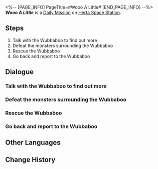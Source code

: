 <%-- [PAGE_INFO]
PageTitle=#Wooo A Little#
[END_PAGE_INFO] --%>
{{Stub|Dialogue.}}
{{Mission Infobox
|id            = 3000212
|title         = 
|image         = <!--Mission Wooo A Little.png-->
|type          = Daily
|event_name    = 
|chapter       = 
|requirements  = {{subst:void|<!--Unknown: {"Type":"Manual"}-->}}
|summary       = <!--official mission summary from Fate's Atlas-->
|characters    = Anxious Wubbaboo; Relaxed Wubbaboo; Scared Wubbaboo; Trailblazer
|startLocation = [[Herta Space Station]] - [[Supply Zone]]
|world         = Herta Space Station
|area          = Supply Zone
|prev          = 
|next          = 
|rewards       = Credit*5,000
}}
'''''Wooo A Little''''' is a [[Daily Mission]] on [[Herta Space Station]].

==Steps==
# Talk with the Wubbaboo to find out more
# Defeat the monsters surrounding the Wubbaboo
# Rescue the Wubbaboo
# Go back and report to the Wubbaboo

<!--
==Gameplay Notes==

--><!--
==Trial Character==

-->
==Dialogue==
{{Stub Dialogue}}

===Talk with the Wubbaboo to find out more{{subst:void|<!--300021201-->}}===
{{Mission Description|type=daily|location=Supply Zone|You come across a Wubbaboo that looks anxious. Go and ask it what's going on.}}
{{Dialogue Start}}

{{Dialogue End}}

===Defeat the monsters surrounding the Wubbaboo{{subst:void|<!--300021202-->}}===
{{Mission Description|type=daily|location=Storage Zone|update|Wubba-woo, woo-whoo... Monsters!}}
{{Dialogue Start}}

{{Dialogue End}}

===Rescue the Wubbaboo{{subst:void|<!--300021203-->}}===
{{Mission Description|type=daily|location=Storage Zone|update|This Wubbaboo seems petrified with fear... Go and check up on it.}}
{{Dialogue Start}}

{{Dialogue End}}

===Go back and report to the Wubbaboo{{subst:void|<!--300021204-->}}===
{{Mission Description|type=daily|location=Supply Zone|update|Rescue complete! Go back and tell the anxious Wubbaboo that it can rest easy.}}
{{Dialogue Start}}

{{Dialogue End}}

==Other Languages==
{{Other Languages
|en   = Wooo A Little
|zhs  = 呜呜一下
|zht  = 嗚嗚一下
|ja   = ウーウーっとな！
|ko   = 훌쩍훌쩍
|es   = Un poco de buuu
|fr   = Youhou
|ru   = Скажите «Ву-ву-ву»
|th   = วูวู กันสักหน่อย
|vi   = Wo Wo Xem Nào!
|de   = Ein bisschen Wuh-wuh
|id   = Woo Woo Sebentar
|pt   = Comemore um Pouquinho
}}

==Change History==
{{Change History|1.0}}
